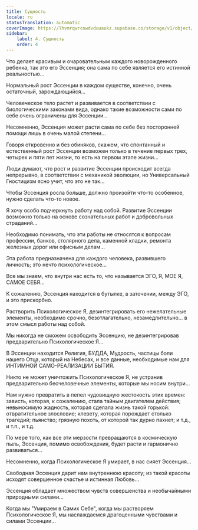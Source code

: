 ```yaml
---
title: Сущность
locale: ru
statusTranslation: automatic
coverImage: https://lhvmrqwrcowdvduuaukz.supabase.co/storage/v1/object/public/strapi-uploads/small_cover-tratado-de-psicologia-revolucionaria.webp-5e15e1cec4e0ebebcde5d7fc7565d8fd.webp
sidebar:
    label: 4. Сущность
    order: 4
---
```

Что делает красивым и очаровательным каждого новорожденного ребенка, так это его Эссенция; она сама по себе является его истинной реальностью...

Нормальный рост Эссенции в каждом существе, конечно, очень остаточный, зарождающийся...

Человеческое тело растет и развивается в соответствии с биологическими законами вида, однако такие возможности сами по себе очень ограничены для Эссенции...

Несомненно, Эссенция может расти сама по себе без посторонней помощи лишь в очень малой степени...

Говоря откровенно и без обиняков, скажем, что спонтанный и естественный рост Эссенции возможен только в течение первых трех, четырех и пяти лет жизни, то есть на первом этапе жизни...

Люди думают, что рост и развитие Эссенции происходит всегда непрерывно, в соответствии с механикой эволюции, но Универсальный Гностицизм ясно учит, что это не так...

Чтобы Эссенция росла больше, должно произойти что-то особенное, нужно сделать что-то новое.

Я хочу особо подчеркнуть работу над собой. Развитие Эссенции возможно только на основе сознательных работ и добровольных страданий...

Необходимо понимать, что эти работы не относятся к вопросам профессии, банков, столярного дела, каменной кладки, ремонта железных дорог или офисным делам...

Эта работа предназначена для каждого человека, развившего личность; это нечто психологическое...

Все мы знаем, что внутри нас есть то, что называется ЭГО, Я, МОЕ Я, САМОЕ СЕБЯ...

К сожалению, Эссенция находится в бутылке, в заточении, между ЭГО, и это прискорбно.

Растворить Психологическое Я, дезинтегрировать его нежелательные элементы, необходимо срочно, безотлагательно, незамедлительно... в этом смысл работы над собой.

Мы никогда не сможем освободить Эссенцию, не дезинтегрировав предварительно Психологическое Я...

В Эссенции находится Религия, БУДДА, Мудрость, частицы боли нашего Отца, который на Небесах, и все данные, необходимые нам для ИНТИМНОЙ САМО-РЕАЛИЗАЦИИ БЫТИЯ.

Никто не может уничтожить Психологическое Я, не устранив предварительно бесчеловечные элементы, которые мы носим внутри...

Нам нужно превратить в пепел чудовищную жестокость этих времен: зависть, которая, к сожалению, стала тайным двигателем действия; невыносимую жадность, которая сделала жизнь такой горькой: отвратительное злословие; клевету, которая порождает столько трагедий; пьянство; грязную похоть, от которой так дурно пахнет; и т.д., и т.п., и т.д.

По мере того, как все эти мерзости превращаются в космическую пыль, Эссенция, помимо освобождения, будет расти и гармонично развиваться...

Несомненно, когда Психологическое Я умирает, в нас сияет Эссенция...

Свободная Эссенция дарит нам внутреннюю красоту; из такой красоты исходят совершенное счастье и истинная Любовь...

Эссенция обладает множеством чувств совершенства и необычайными природными силами...

Когда мы "Умираем в Самих Себе", когда мы растворяем Психологическое Я, мы наслаждаемся драгоценными чувствами и силами Эссенции...

